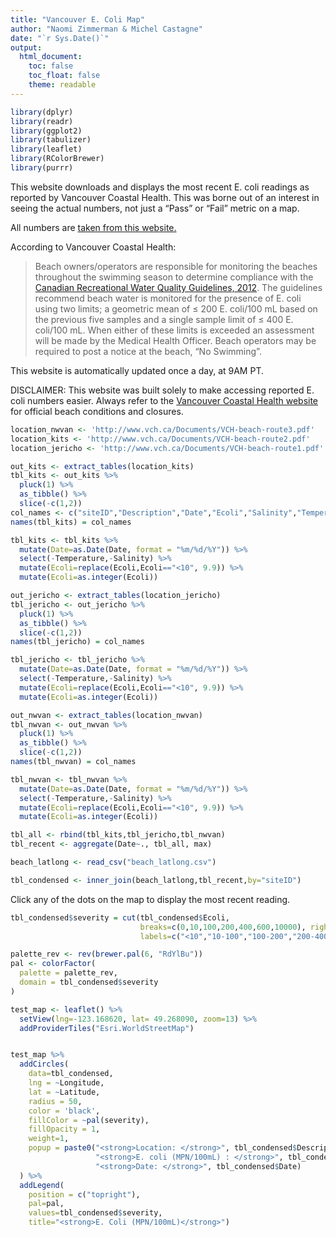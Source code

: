 ```yaml
---
title: "Vancouver E. Coli Map"
author: "Naomi Zimmerman & Michel Castagne"
date: "`r Sys.Date()`"
output: 
  html_document:
    toc: false
    toc_float: false
    theme: readable
---
```


```r
library(dplyr)
library(readr)
library(ggplot2)
library(tabulizer)
library(leaflet)
library(RColorBrewer)
library(purrr)
```

This website downloads and displays the most recent E. coli readings as reported by Vancouver Coastal Health. This was borne out of an interest in seeing the actual numbers, not just a "Pass" or "Fail" metric on a map. 

All numbers are [taken from this website.](http://www.vch.ca/public-health/environmental-health-inspections/pools-beaches/beach-water-quality-reports)

According to Vancouver Coastal Health:

> Beach owners/operators are responsible for monitoring the beaches throughout the swimming season to determine compliance with the [Canadian Recreational Water Quality Guidelines, 2012](https://www.canada.ca/content/dam/canada/health-canada/migration/healthy-canadians/publications/healthy-living-vie-saine/water-recreational-recreative-eau/alt/pdf/water-recreational-recreative-eau-eng.pdf). The guidelines recommend beach water is monitored for the presence of E. coli using two limits; a geometric mean of ≤ 200 E. coli/100 mL based on the previous five samples and a single sample limit of ≤ 400 E. coli/100 mL. When either of these limits is exceeded an assessment will be made by the Medical Health Officer. Beach operators may be required to post a notice at the beach, “No Swimming”.

This website is automatically updated once a day, at 9AM PT.

DISCLAIMER: This website was built solely to make accessing reported E. coli numbers easier. Always refer to the [Vancouver Coastal Health website](http://www.vch.ca/public-health/environmental-health-inspections/pools-beaches/beach-water-quality-reports) for official beach conditions and closures. 


```r
location_nwvan <- 'http://www.vch.ca/Documents/VCH-beach-route3.pdf'
location_kits <- 'http://www.vch.ca/Documents/VCH-beach-route2.pdf'
location_jericho <- 'http://www.vch.ca/Documents/VCH-beach-route1.pdf'

out_kits <- extract_tables(location_kits)
tbl_kits <- out_kits %>%
  pluck(1) %>%
  as_tibble() %>%
  slice(-c(1,2))
col_names <- c("siteID","Description","Date","Ecoli","Salinity","Temperature")
names(tbl_kits) = col_names

tbl_kits <- tbl_kits %>%
  mutate(Date=as.Date(Date, format = "%m/%d/%Y")) %>%
  select(-Temperature,-Salinity) %>%
  mutate(Ecoli=replace(Ecoli,Ecoli=="<10", 9.9)) %>%
  mutate(Ecoli=as.integer(Ecoli))

out_jericho <- extract_tables(location_jericho)
tbl_jericho <- out_jericho %>%
  pluck(1) %>%
  as_tibble() %>%
  slice(-c(1,2))
names(tbl_jericho) = col_names

tbl_jericho <- tbl_jericho %>%
  mutate(Date=as.Date(Date, format = "%m/%d/%Y")) %>%
  select(-Temperature,-Salinity) %>%
  mutate(Ecoli=replace(Ecoli,Ecoli=="<10", 9.9)) %>%
  mutate(Ecoli=as.integer(Ecoli))

out_nwvan <- extract_tables(location_nwvan)
tbl_nwvan <- out_nwvan %>%
  pluck(1) %>%
  as_tibble() %>%
  slice(-c(1,2))
names(tbl_nwvan) = col_names

tbl_nwvan <- tbl_nwvan %>%
  mutate(Date=as.Date(Date, format = "%m/%d/%Y")) %>%
  select(-Temperature,-Salinity) %>%
  mutate(Ecoli=replace(Ecoli,Ecoli=="<10", 9.9)) %>%
  mutate(Ecoli=as.integer(Ecoli))

tbl_all <- rbind(tbl_kits,tbl_jericho,tbl_nwvan)
tbl_recent <- aggregate(Date~., tbl_all, max)

beach_latlong <- read_csv("beach_latlong.csv")

tbl_condensed <- inner_join(beach_latlong,tbl_recent,by="siteID")
```

Click any of the dots on the map to display the most recent reading.

```r

tbl_condensed$severity = cut(tbl_condensed$Ecoli,
                             breaks=c(0,10,100,200,400,600,10000), right=FALSE,
                             labels=c("<10","10-100","100-200","200-400","400-600",">600"))

palette_rev <- rev(brewer.pal(6, "RdYlBu"))
pal <- colorFactor(
  palette = palette_rev,
  domain = tbl_condensed$severity
)

test_map <- leaflet() %>%
  setView(lng=-123.168620, lat= 49.268090, zoom=13) %>%
  addProviderTiles("Esri.WorldStreetMap")


test_map %>%
  addCircles(
    data=tbl_condensed,
    lng = ~Longitude,
    lat = ~Latitude,
    radius = 50,
    color = 'black',
    fillColor = ~pal(severity),
    fillOpacity = 1,
    weight=1,
    popup = paste0("<strong>Location: </strong>", tbl_condensed$Description, "</br>",
                   "<strong>E. coli (MPN/100mL) : </strong>", tbl_condensed$Ecoli, "</br>",
                   "<strong>Date: </strong>", tbl_condensed$Date)
  ) %>%
  addLegend(
    position = c("topright"),
    pal=pal,
    values=tbl_condensed$severity,
    title="<strong>E. Coli (MPN/100mL)</strong>")

```
